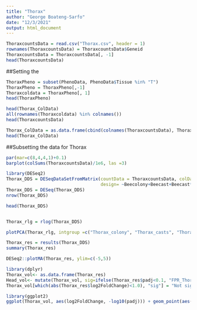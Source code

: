 ```yaml
---
title: "Thorax"
author: "George Boateng-Sarfo"
date: "12/3/2021"
output: html_document
---
```


```r
ThoraxcountsData = read.csv("Thorax.csv", header = 1)
rownames(ThoraxcountsData) = ThoraxcountsData$Geneid
ThoraxcountsData = ThoraxcountsData[, -1]
head(ThoraxcountsData)
```

##Setting the 
```r
ThoraxPheno = subset(PhenoData, PhenoData$Tissue %in% "T")
ThoraxPheno = ThoraxPheno[,-1]
Thoraxcoldata = ThoraxPheno[, 1]
head(ThoraxPheno)
```

```r
head(Thorax_ColData)
all(rownames(Thoraxcoldata) %in% colnames())
head(ThoraxcountsData)
```

```r
Thorax_ColData = as.data.frame(cbind(colnames(ThoraxcountsData), Thoraxcoldata, ThoraxPheno))
head(Thorax_ColData)
```

##Subsetting the data for Thorax


```r
par(mar=c(8,4,4,1)+0.1)
barplot(colSums(ThoraxcountsData)/1e6, las =3)
```


```r
library(DESeq2)
Thorax_DDS = DESeqDataSetFromMatrix(countData = ThoraxcountsData, colData = Thorax_ColData,
                                    design= ~Beecolony+Beecast+Beecast*Chill)
Thorax_DDS = DESeq(Thorax_DDS)
nrow(Thorax_DDS)
```

```r
head(Thorax_DDS)
```

```r

```

```r
Thorax_rlg = rlog(Thorax_DDS)
```


```r
plotPCA(Thorax_rlg, intgroup =c("Thorax_colony", "Thorax_casts", "Thorax_Chill"))
```


```r
Thorax_res = results(Thorax_DDS)
summary(Thorax_res)
```


```r
DESeq2::plotMA(Thorax_res, ylim=c(-5,5))
```


```r
library(dplyr)
Thorax_vol<- as.data.frame(Thorax_res)
Head_vol<- mutate(Thorax_vol, sig=ifelse(Thorax_res$padj<0.1, "FPR_Thorax < 0.1", "Not Sig"))
Thorax_vol[which(abs(Thorax_res$log2FoldChange)<1.0), "sig"] = "Not sig"
```


```r
library(ggplot2)
ggplot(Thorax_vol, aes(log2FoldChange, -log10(padj))) + geom_point(aes(col=sig)) + scale_color_manual(values = c("black", "red", "blue"))
```


```r

```


```r

```

```r

```

```r

```

```r

```

```r

```

```r

```

```r

```


```r

```